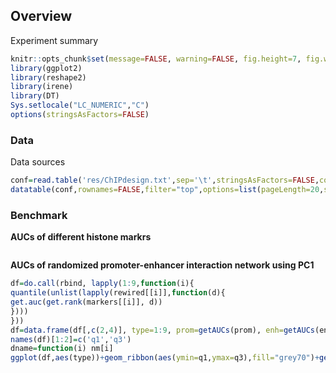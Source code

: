 ## Overview {.tabset .tabset-fade}

Experiment summary

```r
knitr::opts_chunk$set(message=FALSE, warning=FALSE, fig.height=7, fig.width=7)
library(ggplot2)
library(reshape2)
library(irene)
library(DT)
Sys.setlocale("LC_NUMERIC","C")
options(stringsAsFactors=FALSE)
```

### Data
Data sources

```r
conf=read.table('res/ChIPdesign.txt',sep='\t',stringsAsFactors=FALSE,col.names=c('experiment','factor','condition','ipReads','ctReads','peaks'))
datatable(conf,rownames=FALSE,filter="top",options=list(pageLength=20,scrollX=TRUE,autoWidth=TRUE))
```

### Benchmark
__AUCs of different histone markrs__

```r

```

__AUCs of randomized promoter-enhancer interaction network using PC1__

```r
df=do.call(rbind, lapply(1:9,function(i){
quantile(unlist(lapply(rewired[[i]],function(d){
get.auc(get.rank(markers[[i]], d))
})))
}))
df=data.frame(df[,c(2,4)], type=1:9, prom=getAUCs(prom), enh=getAUCs(enh))
names(df)[1:2]=c('q1','q3')
dname=function(i) nm[i]
ggplot(df,aes(type))+geom_ribbon(aes(ymin=q1,ymax=q3),fill="grey70")+geom_line(aes(y=enh),color="red")+geom_line(aes(y=prom),color="red",linetype="dashed")+ scale_x_continuous(breaks=1:9,label=dname)+labs(x="",y="AUC")
```


